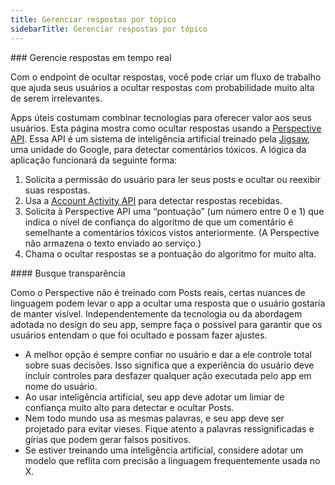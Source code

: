 ```yaml
---
title: Gerenciar respostas por tópico
sidebarTitle: Gerenciar respostas por tópico
---
```




<div id="manage-replies-in-realtime">
  ### Gerencie respostas em tempo real
</div>

Com o endpoint de ocultar respostas, você pode criar um fluxo de trabalho que ajuda seus usuários a ocultar respostas com probabilidade muito alta de serem irrelevantes.

Apps úteis costumam combinar tecnologias para oferecer valor aos seus usuários. Esta página mostra como ocultar respostas usando a [Perspective API](https://www.perspectiveapi.com/). Essa API é um sistema de inteligência artificial treinado pela [Jigsaw](https://jigsaw.google.com/), uma unidade do Google, para detectar comentários tóxicos. A lógica da aplicação funcionará da seguinte forma:

1.  Solicita a permissão do usuário para ler seus posts e ocultar ou reexibir suas respostas.
2.  Usa a [Account Activity API](https://developer.x.com/en/docs/x-api/v1/accounts-and-users/subscribe-account-activity/overview) para detectar respostas recebidas.
3.  Solicita à Perspective API uma “pontuação” (um número entre 0 e 1) que indica o nível de confiança do algoritmo de que um comentário é semelhante a comentários tóxicos vistos anteriormente. (A Perspective não armazena o texto enviado ao serviço.)
4.  Chama o ocultar respostas se a pontuação do algoritmo for muito alta.

<div id="strive-for-transparency">
  #### Busque transparência
</div>

Como o Perspective não é treinado com Posts reais, certas nuances de linguagem podem levar o app a ocultar uma resposta que o usuário gostaria de manter visível. Independentemente da tecnologia ou da abordagem adotada no design do seu app, sempre faça o possível para garantir que os usuários entendam o que foi ocultado e possam fazer ajustes.

* A melhor opção é sempre confiar no usuário e dar a ele controle total sobre suas decisões. Isso significa que a experiência do usuário deve incluir controles para desfazer qualquer ação executada pelo app em nome do usuário.
* Ao usar inteligência artificial, seu app deve adotar um limiar de confiança muito alto para detectar e ocultar Posts.
* Nem todo mundo usa as mesmas palavras, e seu app deve ser projetado para evitar vieses. Fique atento a palavras ressignificadas e gírias que podem gerar falsos positivos.
* Se estiver treinando uma inteligência artificial, considere adotar um modelo que reflita com precisão a linguagem frequentemente usada no X.